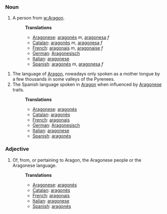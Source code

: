 === Noun ===

# A person from [[w:Aragon]].
#: '''Translations''' 
#:*[[Aragonese]]: [[aragonés]] ''m'', [[aragonesa]] ''f''
#:*[[Catalan]]: [[aragonès]] ''m'', [[aragonesa]] ''f'' 
#:*[[French]]: [[aragonais]] ''m'', [[aragonaise]] ''f'' 
#:*[[German]]: [[Aragonesisch]] 
#:*[[Italian]]: [[aragonese]] 
#:*[[Spanish]]: [[aragonés]] ''m'', [[aragonesa]] ''f'' 

# The language of [[Aragon]], nowadays only spoken as a mother tongue by a few thousands in some valleys of the Pyrenees.
# The Spanish language spoken in [[Aragon]] when influenced by [[Aragonese]] traits.
#:'''Translations''' 
#:*[[Aragonese]]: [[aragonés]]
#:*[[Catalan]]: [[aragonès]] 
#:*[[French]]: [[aragonais]] 
#:*[[German]]: [[Aragonesisch]]
#:*[[Italian]]: [[aragonese]] 
#:*[[Spanish]]: [[aragonés]]


===Adjective===

# Of, from, or pertaining to Aragon, the Aragonese people or the Aragonese language. 
#:'''Translations''' 
#:*[[Aragonese]]: [[aragonés]]
#:*[[Catalan]]: [[aragonès]] 
#:*[[French]]: [[aragonais]] 
#:*[[Italian]]: [[aragonese]] 
#:*[[Spanish]]: [[aragonés]]